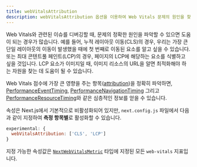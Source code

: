 ```yaml
---
title: webVitalsAttribution
description: webVitalsAttribution 옵션을 이용하여 Web Vitals 문제의 원인을 찾는 방법에 대하여 알아봅시다.
---
```


Web Vitals와 관련된 이슈를 디버깅할 때, 문제의 정확한 원인을 파악할 수 있으면 도움이 되는 경우가 많습니다.
예를 들어, 누적 레이아웃 이동(CLS)의 경우, 우리는 가장 큰 단일 레이아웃의 이동이 발생했을 때에 첫 번째로 이동된 요소를 알고 싶을 수 있습니다.
또는 최대 콘텐트풀 페인트(LCP)의 경우, 페이지의 LCP에 해당하는 요소를 식별하고 싶을 것입니다.
LCP 요소가 이미지일 때, 이미지 리소스의 URL을 알면 최적화해야 하는 자원을 찾는 데 도움이 될 수 있습니다.

Web Vitals 점수에 가장 큰 영향을 주는 항목([attribution](https://github.com/GoogleChrome/web-vitals/blob/4ca38ae64b8d1e899028c692f94d4c56acfc996c/README.md#attribution))을 정확히 파악하면, [PerformanceEventTiming](https://developer.mozilla.org/en-US/docs/Web/API/PerformanceEventTiming), [PerformanceNavigationTiming](https://developer.mozilla.org/en-US/docs/Web/API/PerformanceNavigationTiming) 그리고 [PerformanceResourceTiming](https://developer.mozilla.org/en-US/docs/Web/API/PerformanceResourceTiming)와 같은 심층적인 정보를 얻을 수 있습니다.

속성은 Next.js에서 기본적으로 비활성화되어 있지만, `next.config.js` 파일에서 다음과 같이 지정하여 **측정 항목별**로 활성화할 수 있습니다.

```js filename="next.config.js"
experimental: {
  webVitalsAttribution: ['CLS', 'LCP']
}
```

지정 가능한 속성값은 [`NextWebVitalsMetric`](https://github.com/vercel/next.js/blob/442378d21dd56d6e769863eb8c2cb521a463a2e0/packages/next/shared/lib/utils.ts#L43) 타입에 지정된 모든 `web-vitals` 지표입니다.
